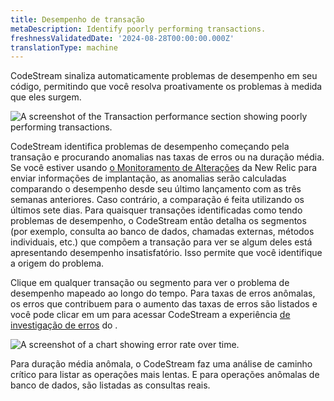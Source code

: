 ```yaml
---
title: Desempenho de transação
metaDescription: Identify poorly performing transactions.
freshnessValidatedDate: '2024-08-28T00:00:00.000Z'
translationType: machine
---
```


CodeStream sinaliza automaticamente problemas de desempenho em seu código, permitindo que você resolva proativamente os problemas à medida que eles surgem.

<img title="Transaction performance section showing poorly performing transactions" alt="A screenshot of the Transaction performance section showing poorly performing transactions." src="/images/codestream_screenshot-crop_code-level-anomalies.webp" />

CodeStream identifica problemas de desempenho começando pela transação e procurando anomalias nas taxas de erros ou na duração média. Se você estiver usando [o Monitoramento de Alterações](/docs/change-tracking/change-tracking-introduction/) da New Relic para enviar informações de implantação, as anomalias serão calculadas comparando o desempenho desde seu último lançamento com as três semanas anteriores. Caso contrário, a comparação é feita utilizando os últimos sete dias. Para quaisquer transações identificadas como tendo problemas de desempenho, o CodeStream então detalha os segmentos (por exemplo, consulta ao banco de dados, chamadas externas, métodos individuais, etc.) que compõem a transação para ver se algum deles está apresentando desempenho insatisfatório. Isso permite que você identifique a origem do problema.

Clique em qualquer transação ou segmento para ver o problema de desempenho mapeado ao longo do tempo. Para taxas de erros anômalas, os erros que contribuem para o aumento das taxas de erros são listados e você pode clicar em um para acessar CodeStream a experiência [de investigação de erros](/docs/codestream/observability/error-investigation) do .

<img title="Chart of anomalous error rate over time" alt="A screenshot of a chart showing error rate over time." src="/images/codestream_screenshot-crop_anomalous-errorrate.webp" />

Para duração média anômala, o CodeStream faz uma análise de caminho crítico para listar as operações mais lentas. E para operações anômalas de banco de dados, são listadas as consultas reais.